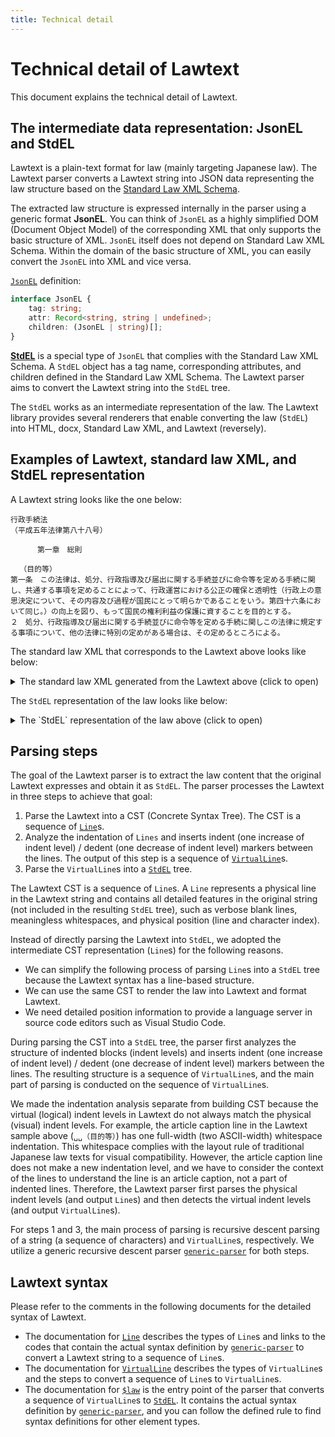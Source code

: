 ```yaml
---
title: Technical detail
---
```


# Technical detail of Lawtext

This document explains the technical detail of Lawtext.

## The intermediate data representation: JsonEL and StdEL

Lawtext is a plain-text format for law (mainly targeting Japanese law). The Lawtext parser converts a Lawtext string into JSON data representing the law structure based on the [Standard Law XML Schema](https://elaws.e-gov.go.jp/file/XMLSchemaForJapaneseLaw_v3.xsd).

The extracted law structure is expressed internally in the parser using a generic format **JsonEL**. You can think of `JsonEL` as a highly simplified DOM (Document Object Model) of the corresponding XML that only supports the basic structure of XML. `JsonEL` itself does not depend on Standard Law XML Schema. Within the domain of the basic structure of XML, you can easily convert the `JsonEL` into XML and vice versa.

[`JsonEL`](lib/core/interfaces/core_src_node_el_jsonEL.JsonEL.md) definition:

```ts
interface JsonEL {
    tag: string;
    attr: Record<string, string | undefined>;
    children: (JsonEL | string)[];
}
```

[**StdEL**](lib/core/modules/core_src_law_std_stdEL.md#stdel) is a special type of `JsonEL` that complies with the Standard Law XML Schema. A `StdEL` object has a tag name, corresponding attributes, and children defined in the Standard Law XML Schema. The Lawtext parser aims to convert the Lawtext string into the `StdEL` tree.

The `StdEL` works as an intermediate representation of the law. The Lawtext library provides several renderers that enable converting the law (`StdEL`) into HTML, docx, Standard Law XML, and Lawtext (reversely).

## Examples of Lawtext, standard law XML, and StdEL representation

A Lawtext string looks like the one below:

```
行政手続法
（平成五年法律第八十八号）

      第一章　総則

  （目的等）
第一条　この法律は、処分、行政指導及び届出に関する手続並びに命令等を定める手続に関し、共通する事項を定めることによって、行政運営における公正の確保と透明性（行政上の意思決定について、その内容及び過程が国民にとって明らかであることをいう。第四十六条において同じ。）の向上を図り、もって国民の権利利益の保護に資することを目的とする。
２　処分、行政指導及び届出に関する手続並びに命令等を定める手続に関しこの法律に規定する事項について、他の法律に特別の定めがある場合は、その定めるところによる。
```

The standard law XML that corresponds to the Lawtext above looks like below:


<details>
<summary>The standard law XML generated from the Lawtext above (click to open)</summary>

```xml
<?xml version="1.0" encoding="UTF-8"?>
<Law Era="Heisei" Lang="ja" LawType="Act" Num="88" Year="5">
  <LawNum>平成五年法律第八十八号</LawNum>
  <LawBody>
    <LawTitle>行政手続法</LawTitle>
    <MainProvision>
      <Chapter Delete="false" Hide="false" Num="1">
        <ChapterTitle>第一章　総則</ChapterTitle>
        <Article Delete="false" Hide="false" Num="1">
          <ArticleCaption>（目的等）</ArticleCaption>
          <ArticleTitle>第一条</ArticleTitle>
          <Paragraph Delete="false" Num="1" OldStyle="false">
            <ParagraphNum />
            <ParagraphSentence>
              <Sentence>この法律は、処分、行政指導及び届出に関する手続並びに命令等を定める手続に関し、共通する事項を定めることによって、行政運営における公正の確保と透明性（行政上の意思決定について、その内容及び過程が国民にとって明らかであることをいう。第四十六条において同じ。）の向上を図り、もって国民の権利利益の保護に資することを目的とする。</Sentence>
            </ParagraphSentence>
          </Paragraph>
          <Paragraph Hide="false" OldStyle="false">
            <ParagraphNum>２</ParagraphNum>
            <ParagraphSentence>
              <Sentence>処分、行政指導及び届出に関する手続並びに命令等を定める手続に関しこの法律に規定する事項について、他の法律に特別の定めがある場合は、その定めるところによる。</Sentence>
            </ParagraphSentence>
          </Paragraph>
        </Article>
      </Chapter>
    </MainProvision>
  </LawBody>
</Law>
```
</details>

The `StdEL` representation of the law looks like below:

<details>
<summary>The `StdEL` representation of the law above (click to open)</summary>

```json
{
  "tag": "Law",
  "attr": {
    "Era": "Heisei",
    "Lang": "ja",
    "LawType": "Act",
    "Num": "88",
    "Year": "5"
  },
  "children": [
    { "tag": "LawNum", "attr": {}, "children": ["平成五年法律第八十八号"] },
    {
      "tag": "LawBody",
      "attr": {},
      "children": [
        { "tag": "LawTitle", "attr": {}, "children": ["行政手続法"] },
        {
          "tag": "MainProvision",
          "attr": {},
          "children": [
            {
              "tag": "Chapter",
              "attr": { "Delete": "false", "Hide": "false", "Num": "1" },
              "children": [
                {
                  "tag": "ChapterTitle",
                  "attr": {},
                  "children": ["第一章　総則"]
                },
                {
                  "tag": "Article",
                  "attr": { "Delete": "false", "Hide": "false", "Num": "1" },
                  "children": [
                    {
                      "tag": "ArticleCaption",
                      "attr": {},
                      "children": ["（目的等）"]
                    },
                    {
                      "tag": "ArticleTitle",
                      "attr": {},
                      "children": ["第一条"]
                    },
                    {
                      "tag": "Paragraph",
                      "attr": {
                        "Delete": "false",
                        "Num": "1",
                        "OldStyle": "false"
                      },
                      "children": [
                        { "tag": "ParagraphNum", "attr": {}, "children": [""] },
                        {
                          "tag": "ParagraphSentence",
                          "attr": {},
                          "children": [
                            {
                              "tag": "Sentence",
                              "attr": {},
                              "children": [
                                "この法律は、処分、行政指導及び届出 に関する手続並びに命令等を定める手続に関し、共通する事項を定めることによっ て、行政運営における公正の確保と透明性（行政上の意思決定について、その内容 及び過程が国民にとって明らかであることをいう。第四十六条において同じ。）の 向上を図り、もって国民の権利利益の保護に資することを目的とする。"
                              ]
                            }
                          ]
                        }
                      ]
                    },
                    {
                      "tag": "Paragraph",
                      "attr": { "Hide": "false", "OldStyle": "false" },
                      "children": [
                        {
                          "tag": "ParagraphNum",
                          "attr": {},
                          "children": ["２"]
                        },
                        {
                          "tag": "ParagraphSentence",
                          "attr": {},
                          "children": [
                            {
                              "tag": "Sentence",
                              "attr": {},
                              "children": [
                                "処分、行政指 導及び届出に関する手続並びに命令等を定める手続に関しこの法律に規定する事項 について、他の法律に特別の定めがある場合は、その定めるところによる。"
                              ]
                            }
                          ]
                        }
                      ]
                    }
                  ]
                }
              ]
            }
          ]
        }
      ]
    }
  ]
}
```
</details>


## Parsing steps

The goal of the Lawtext parser is to extract the law content that the original Lawtext expresses and obtain it as `StdEL`. The parser processes the Lawtext in three steps to achieve that goal:

1. Parse the Lawtext into a CST (Concrete Syntax Tree). The CST is a sequence of [`Line`](lib/core/modules/core_src_node_cst_line.md#line)s.
2. Analyze the indentation of `Lines` and inserts indent (one increase of indent level) / dedent (one decrease of indent level) markers between the lines. The output of this step is a sequence of [`VirtualLine`](lib/core/modules/core_src_parser_std_virtualLine.md#virtualline)s.
3. Parse the `VirtualLine`s into a [`StdEL`](lib/core/modules/core_src_law_std_stdEL.md#stdel) tree.

The Lawtext CST is a sequence of `Line`s. A `Line` represents a physical line in the Lawtext string and contains all detailed features in the original string (not included in the resulting `StdEL` tree), such as verbose blank lines, meaningless whitespaces, and physical position (line and character index).

Instead of directly parsing the Lawtext into `StdEL`, we adopted the intermediate CST representation (`Line`s) for the following reasons.

- We can simplify the following process of parsing `Line`s into a `StdEL` tree because the Lawtext syntax has a line-based structure.
- We can use the same CST to render the law into Lawtext and format Lawtext.
- We need detailed position information to provide a language server in source code editors such as Visual Studio Code.

During parsing the CST into a `StdEL` tree, the parser first analyzes the structure of indented blocks (indent levels) and inserts indent (one increase of indent level) / dedent (one decrease of indent level) markers between the lines. The resulting structure is a sequence of `VirtualLine`s, and the main part of parsing is conducted on the sequence of `VirtualLine`s.

We made the indentation analysis separate from building CST because the virtual (logical) indent levels in Lawtext do not always match the physical (visual) indent levels. For example, the article caption line in the Lawtext sample above (`␣␣（目的等）`) has one full-width (two ASCII-width) whitespace indentation. This whitespace complies with the layout rule of traditional Japanese law texts for visual compatibility. However, the article caption line does not make a new indentation level, and we have to consider the context of the lines to understand the line is an article caption, not a part of indented lines. Therefore, the Lawtext parser first parses the physical indent levels (and output `Line`s) and then detects the virtual indent levels (and output `VirtualLine`s).

For steps 1 and 3, the main process of parsing is recursive descent parsing of a string (a sequence of characters) and `VirtualLine`s, respectively. We utilize a generic recursive descent parser [`generic-parser`](https://github.com/yamachig/generic-parser) for both steps.


## Lawtext syntax

Please refer to the comments in the following documents for the detailed syntax of Lawtext.

- The documentation for [`Line`](lib/core/modules/core_src_node_cst_line.md#line) describes the types of `Line`s and links to the codes that contain the actual syntax definition by [`generic-parser`](https://github.com/yamachig/generic-parser) to convert a Lawtext string to a sequence of `Line`s.
- The documentation for [`VirtualLine`](lib/core/modules/core_src_parser_std_virtualLine.md#virtualline) describes the types of `VirtualLine`s and the steps to convert a sequence of `Line`s to `VirtualLine`s.
- The documentation for [`$law`](lib/core/modules/core_src_parser_std_rules__law.md#law) is the entry point of the parser that converts a sequence of `VirtualLine`s to [`StdEL`](lib/core/modules/core_src_law_std_stdEL.md#stdel). It contains the actual syntax definition by [`generic-parser`](https://github.com/yamachig/generic-parser), and you can follow the defined rule to find syntax definitions for other element types.
